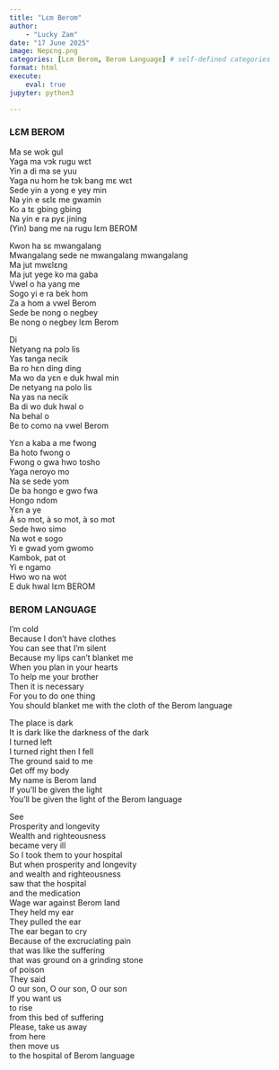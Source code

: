 ```yaml
---
title: "Lɛm Berom"
author: 
    - "Lucky Zam"
date: "17 June 2025"
image: Nepɛng.png
categories: [Lɛm Berom, Berom Language] # self-defined categories
format: html
execute:
    eval: true
jupyter: python3

---
```


:::: {.panel-tabset}

### LƐM BEROM    
Ma se wok gul<br>
Yaga ma vɔk rugu wɛt<br>
Yin a di ma se yuu<br>
Yaga nu hom he tɔk bang mɛ wɛt<br>
Sede yin a yong e yey min<br>
Na yin e sɛlɛ me gwamin<br>
Ko a tɛ gbing gbing<br>
Na yin e ra pyɛ jining<br>
(Yin) bang me na rugu lɛm BEROM<br>



Kwon ha sɛ mwangalang<br>
Mwangalang sede ne mwangalang mwangalang<br>
Ma jut mwɛlɛng<br>
Ma jut yege ko ma gaba<br>
Vwel o ha yang me<br>
Sogo yi e ra bek hom<br>
Za a hom a vwel Berom<br>
Sede be nong o negbey<br>
Be nong o negbey lɛm Berom<br>



Di<br>
Netyang na pɔlɔ lis<br>
Yas tanga necik<br>
Ba ro hɛn ding ding<br>
Ma wo da yɛn e duk hwal min<br>
De netyang na polo lis<br>
Na yas na necik<br>
Ba di wo duk hwal o<br>
Na behal o<br>
Be to como na vwel Berom<br>


Yɛn a kaba a me fwong<br>
Ba hoto fwong o<br>
Fwong o gwa hwo tosho<br>
Yaga neroyo mo<br>
Na se sede yom<br>
De ba hongo e gwo fwa<br>
Hongo ndom<br>
Yɛn a ye<br>
À so mot, à so mot, à so mot<br>
Sede hwo simo<br>
Na wot e sogo<br>
Yi e gwad yom gwomo<br>
Kambok, pat ot<br>
Yi e ngamo<br>
Hwo wo na wot<br>
E duk hwal lɛm BEROM<br>


### BEROM LANGUAGE   
I'm cold<br>
Because I don't have clothes<br>
You can see that I'm silent<br>
Because my lips can't blanket me<br>
When you plan in your hearts<br>
To help me your brother<br>
Then it is necessary<br>
For you to do one thing<br>
You should blanket me with the cloth of the Berom language<br>

The place is dark<br>
It is dark like the darkness of the dark<br>
I turned left<br>
I turned right then I fell<br>
The ground said to me<br>
Get off my body<br>
My name is Berom land<br>
If you'll be given the light<br>
You'll be given the light of the Berom language<br>

See<br>
Prosperity and longevity<br>
Wealth and righteousness<br>
became very ill<br>
So I took them to your hospital<br>
But when prosperity and longevity<br>
and wealth and righteousness<br>
saw that the hospital<br>
and the medication<br>
Wage war against Berom land<br>
They held my ear<br>
They pulled the ear<br>
The ear began to cry<br>
Because of the excruciating pain<br>
that was like the suffering<br>
that was ground on a grinding stone<br>
of poison<br>
They said<br>
O our son, O our son, O our son<br>
If you want us<br>
to rise<br>
from this bed of suffering<br>
Please, take us away<br>
from here<br>
then move us<br>
to the hospital of Berom language<br>
::::


